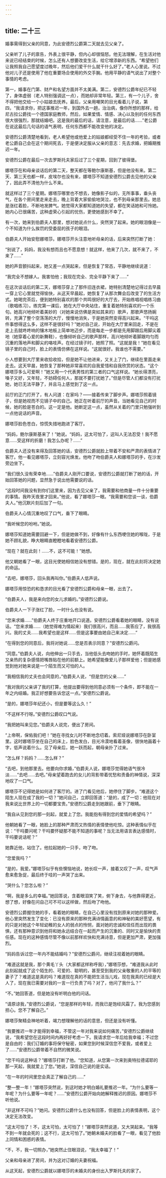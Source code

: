 ```yaml
---
---
---
```

title: 二十三
---




婚事需得到父亲的同意，为此安德烈公爵第二天就去见父亲了。

父亲听了儿子的禀告，外表上很平静，但内心却很恼怒。他无法理解，在生活对他来说已经结束的时候，怎么还有人想要改变生活，给它增添新的东西。“希望他们让我照我自己愿望度过晚年，然后他们爱干什么就干什么好了。”老人心里说。不过他对儿子还是使用了他在重要场合使用的外交手腕。他用平静的语气说出了对整个事情的考虑。

第一，婚事在门第、财产和名望方面并不太美满。第二，安德烈公爵年纪已不轻了，身体虚弱（老人特别强调这一点），而她却非常年轻。第三，有一个儿子，舍不得把他交给一个小姑娘去抚养。最后，父亲用嘲笑的目光看着儿子说，第四，“我请求你，把这事推迟一年，到国外去一趟，治治病，像你所想的那样，给尼古拉公爵找一个德国家庭教师，然后，如果爱情、情感、决心以及别的任何东西很大很强烈，那就结婚吧。这是我的最后的话，请注意，是最后的话……”老公爵在说这最后几句话的语气表明，任何东西都不能改变他的决定。

安德烈公爵清楚地看到，老人希望他或他爱上的姑娘都经受不住一年的考验，或者老公爵自己会在这个期间死去，于是便决定服从父亲的意志：先去求婚，把婚期推迟一年。

安德烈公爵在最后一次去罗斯托夫家后过了三个星期，回到了彼得堡。

娜塔莎在和母亲谈话后的第二天，整天都在等鲍尔康斯基，但是他没有来。第二天、第三天也都一样，皮埃尔也没有来，娜塔莎不知道安德烈公爵去见他的父亲了，因此弄不清他为什么不来。

就这样过了三个星期。娜塔莎哪里也不想去，她像影子似的，无所事事，垂头丧气，在各个房间里走来走去，晚上背着大家偷偷地哭泣，也不到母亲那里去。她总是涨红着脸，不断地发脾气。她觉得大家都知道她的失望，都在笑话她和可怜她。她内心已很痛苦，这种虚荣心引起的忧伤，更使她感到不幸了。

有一次，她来到伯爵夫人那里，想对她说点什么，突然哭了起来。她的眼泪像是一个不知道为什么挨罚的受委屈的孩子的眼泪。

伯爵夫人开始安慰娜塔莎。娜塔莎开头注意地听母亲的话，后来突然打断了她：

“别说了，妈妈，我没有想而且也不愿意想！就这样，他来了几次，就不来了，不来了……”

她的声音颤抖起来，她又差一点哭起来，但是恢复了常态，平静地继续说道：

“我完全不想嫁人。我害怕他；我现在完全、完全平静下来了……”

在这次谈话后的第二天，娜塔莎穿上了那件旧连衣裙，她特别清楚地记得过去早晨一穿上它心里就觉得愉快，从这天早晨起，她恢复了从那次舞会后改变了的生活方式。她喝完茶后，便到她特别喜欢的那个共鸣很好的大厅去，开始练唱视唱练习曲（歌唱练习）。练完第一课后，她在大厅中央站住，重复着她特别喜欢的一个乐句。她高兴地倾听着美妙的（对她来说仿佛是突如其来的）歌声，那歌声悠扬婉转，充满了整个空荡荡的大厅，慢慢地消失，于是她突然变得高兴起来。“干吗这件事想得这么多，这样不是很好吗？”她对自己说，开始在大厅里来回走，不是在走上去就咚咚响的镶木地板上简单地迈步，而是每走一步都是先用脚跟后用脚尖着地（她穿着心爱的新舞鞋），也像倾听自己的歌声那样，高兴地倾听着脚跟均匀而沉重的落地声和脚尖的咯吱声。在经过镜子时，她照了照。“这就是我！”她在看见镜子里的自己时，脸上的表情仿佛在这样说。“这就很好。我谁也不需要。”

仆人想要到大厅里来收拾收拾，但是她不让他进来，又关上了门，继续在里面走来走去。这天早晨，她恢复了那种她非常喜欢的自我爱惜和自我欣赏的状态。“这个娜塔莎多么可爱啊！”她又用一个代表男性的第三者的口气这样说。“她长得漂亮，嗓子又好，又年轻，不妨碍任何人，那就不要打扰她了。”但是尽管人们都没有打扰她，她已无法平静了，并且马上感觉到了这一点。

前厅的正门打开了，有人问道：在家吗？——接着传来了脚步声。娜塔莎照着镜子，但是她视而不见镜子中的自己。她正在听着前厅的声音。当她看见自己的时候，她的脸是苍白的。这一定是他。她断定这一点，虽然从关着的门里只勉强听到一点他说话的声音。

娜塔莎脸色苍白，惊慌失措地跑进了客厅。

“妈妈，鲍尔康斯基来了！”她说。“妈妈，这太可怕了，这叫人无法忍受！我不愿意……受这样的折磨！我怎么办呢？……”

伯爵夫人还没有来得及回答她的话，安德烈公爵就脸上带着不安和严肃的表情进了客厅。他一看见娜塔莎，立刻容光焕发。他吻了吻伯爵夫人和娜塔莎的手，在沙发旁边坐下。

“我们很久没有荣幸地……”伯爵夫人刚开口要说，安德烈公爵就打断了她的话，开始回答她的问题，显然急于说出他需要说的话。

“这段时间我没有到你们这里来，因为去见父亲了，我需要和他商量一件十分重要的事情。我昨天夜里才回来。”他说，看了娜塔莎一眼。“我需要和您谈一谈，伯爵夫人。”他沉默片刻后加了一句。

伯爵夫人心情沉重地叹了口气，垂下了眼睛。

“我听候您的吩咐。”她说。

娜塔莎知道她需要回避一下，但是她做不到，好像有什么东西哽住她的喉咙，于是她不顾礼貌，睁大眼睛直瞪瞪地看着安德烈公爵。

“现在？就在此刻！……不，这不可能！”她想。

他又朝她看了一眼，这目光使她相信她没有想错。是的，现在，就在此刻将决定她的命运。

“去吧，娜塔莎，回头我再叫你。”伯爵夫人低声说。

娜塔莎用惊恐的和恳求的目光看了安德烈公爵和母亲一眼，出去了。

“伯爵夫人，我是来向您的女儿求婚的。”安德烈公爵说。

伯爵夫人一下子涨红了脸，一时什么也没有说。

“您来求婚……”伯爵夫人终于庄重地开口说道。安德烈公爵看着她的眼睛，没有说话。“您来求婚……（她觉得难为情起来）我们很高兴，而且……我答应了，我很高兴。我的丈夫……我希望也是这样……但是这事要由她自己来决定……”

“在得到您的同意后，我将对她说……您是否表示同意？”安德烈公爵问。

“同意。”伯爵夫人说，向他伸出一只手去，当他低头去吻她的手时，她怀着既陌生又亲热的复杂感情把嘴唇贴在他的前额上。她希望能像爱儿子那样爱他；但是她感觉到他对她来说是一个陌生而又可怕的人。

“我相信我的丈夫也会同意的，”伯爵夫人说，“但是您的父亲……”

“我对我的父亲讲了我的打算，他提出要得到他同意必须有一个条件，即不能在一年之内结婚。我正好想要告诉您这一点。”安德烈公爵说。

“是的，娜塔莎年纪还小，但是要等这么久！”

“不这样不行呀。”安德烈公爵叹口气说。

“我把她叫来见您。”伯爵夫人说完，便出了房间。

“上帝啊，保佑我们吧！”她在寻找女儿时不断地念叨着。索尼娅说娜塔莎在卧室里。这时娜塔莎坐在自己的床上，脸色发白，目光冷漠地看着圣像，很快地画着十字，低声说着什么。见了母亲后，她一跃而起，朝母亲扑了过来。

“怎么样？妈妈？……怎么样？”

“去吧，到他那里去。他要向你求婚，”伯爵夫人说，娜塔莎觉得她语气很冷淡……“去吧……去吧。”母亲望着跑去的女儿的背影带着忧愁和责备的神情说，深深地叹了一口气。

娜塔莎不记得她是如何进了客厅的。进了门看见他后，她停住了脚步。“难道这个陌生人现在成了我的一切？”她问自己，立即回答道：“是的，成了一切：他现在对我来说比世界上的一切都要宝贵。”安德烈公爵走到她跟前，垂下了眼睛。

“我自从见到您的那一刻起，就爱上了您。我能抱有得到您的爱情的希望吗？”

他朝她看了一眼，她脸上的那种严肃而又热情的表情使他吃惊。这种表情似乎在说：“干吗要问呢？干吗要怀疑那不能不知道的事呢？当无法用语言表达感情时，干吗要说话呢？”

她靠近他，站住了。他拉起她的一只手，吻了吻。

“您爱我吗？”

“是的，我爱。”娜塔莎似乎有些懊恼地说，她长叹一声，接着又叹了一声，叹气声愈来愈急促，最后终于哇的一声哭了出来。

“哭什么？您怎么啦？”

“啊，我是多么的幸福。”她回答说，含着眼泪笑了笑，俯下身去，与他靠得更近，想了想，好像在问自己可不可以这样做，然后吻了吻他。

安德烈公爵握住她的手，看着她的眼睛，在自己心里没有找到原来对她的那种爱。他心里突然发生了变化：已没有原来的那种充满诗情画意的和神秘的美好愿望，有的只是对她这个年轻幼稚的女人的弱点的怜悯，面对她的忠诚和信任而出现的畏惧，还有那种意识到他将和她永远结合在一起而产生的沉重的、同时又是愉快的责任感。现在的这种感情尽管不像以前那样欢快和充满诗意，但是更加严肃，更加强烈。

“妈妈告诉过您一年内不能结婚吗？”安德烈公爵问，继续注视着她的眼睛。

“难道这就是我，那个黄毛丫头（大家都这样称呼我），”娜塔莎想，“难道我从此时此刻起就成了这个陌生的、可爱的、聪明的，甚至受到我的父亲敬重的人的平等的妻子了？难道这是真的吗？难道现在真的不能把生活当儿戏，现在我真的已经是大人了，现在我已需要对我的一言一行负责了吗？对了，他问了我什么？”

“不。”她回答道，但是她没有听明白他的问话。

“请原谅我，”安德烈公爵说，“您是那样的年轻，而我已是饱经风霜了。我为您感到担心。您不了解自己。”

娜塔莎聚精会神地听着，竭力想理解他的话的意思，但还是没有听懂。

“我要推迟一年才能得到幸福，不管这一年对我来说如何痛苦，”安德烈公爵继续说，“我希望您在这段时间内再好好考虑一下。我请求您一年后给我幸福；不过您是自由的：我们订婚的事将保守秘密，如果您到时候深信您不爱我，或者爱上了……”安德烈公爵带着不自然的微笑说。

“您干吗说这种话？”娜塔莎打断了他。“您知道，从您第一次来到奥特拉德诺耶的那一天起，我就爱上了您。”她说，深信自己说的是实话。

“在一年的时间里您会真正了解自己的……”

“整—整一年！”娜塔莎突然说，到这时她才明白婚礼要推迟一年。“为什么要等一年呢？为什么要等一年呢？……”安德烈公爵开始向她解释推迟的原因。娜塔莎不听他说。

“非这样不可吗？”她问。安德烈公爵什么也没有回答，但是脸上的表情表明，这个决定无法改变。

“这太可怕了！不，这太可怕，太可怕了！”娜塔莎突然说道，又大哭起来。“我等不到一年就会死的；这不行，这太可怕了。”她朝未婚夫的脸看了一眼，看见了他脸上同情和困惑的表情。

“不，不，我一切照办，”她突然止住眼泪说，“我太幸福了！”

父亲和母亲进了房间，并为这对订婚的夫妻祝福。

从这天起，安德烈公爵就以娜塔莎的未婚夫的身份出入罗斯托夫的家了。